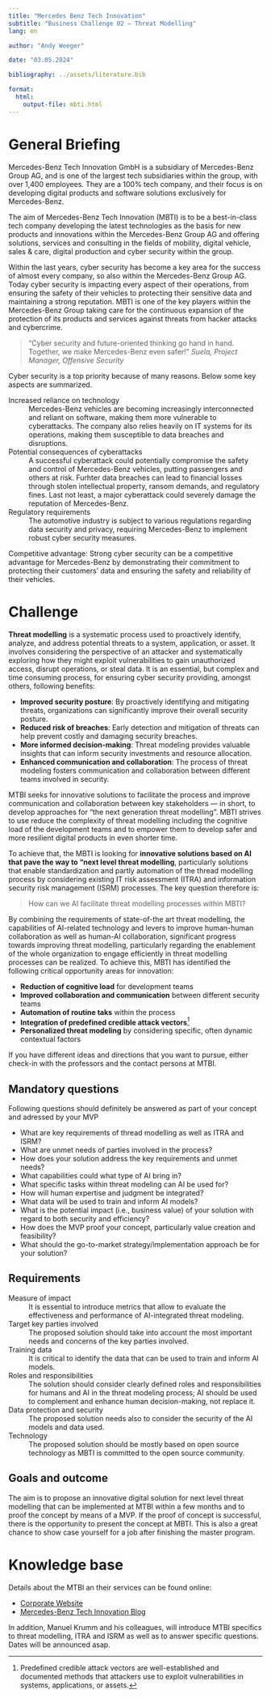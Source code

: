 ```yaml
---
title: "Mercedes Benz Tech Innovation"  
subtitle: "Business Challenge 02 — Threat Modelling"
lang: en

author: "Andy Weeger"

date: "03.05.2024"

bibliography: ../assets/literature.bib

format: 
  html:
    output-file: mbti.html
---
```



# General Briefing

Mercedes-Benz Tech Innovation GmbH is a subsidiary of Mercedes-Benz Group AG, and is one of the largest tech subsidiaries within the group, with over 1,400 employees. They are a 100% tech company, and their focus is on developing digital products and software solutions exclusively for Mercedes-Benz.

The aim of Mercedes-Benz Tech Innovation (MBTI) is to be a best-in-class tech company developing the latest technologies as the basis for new products and innovations within the Mercedes-Benz Group AG and offering solutions, services and consulting in the fields of mobility, digital vehicle, sales & care, digital production and cyber security within the group.

Within the last years, cyber security has become a key area for the success of almost every company, so also within the Mercedes-Benz Group AG. Today cyber security is impacting every aspect of their operations, from ensuring the safety of their vehicles to protecting their sensitive data and maintaining a strong reputation. MBTI is one of the key players within the Mercedes-Benz Group taking care for the continuous expansion of the protection of its products and services against threats from hacker attacks and cybercrime.

> "Cyber security and future-oriented thinking go hand in hand. Together, we make Mercedes-Benz even safer!" *Suela, Project Manager, Offensive Security*

Cyber security is a top priority because of many reasons. Below some key aspects are summarized.

Increased reliance on technology
: Mercedes-Benz vehicles are becoming increasingly interconnected and reliant on software, making them more vulnerable to cyberattacks.
The company also relies heavily on IT systems for its operations, making them susceptible to data breaches and disruptions.

Potential consequences of cyberattacks
: A successful cyberattack could potentially compromise the safety and control of Mercedes-Benz vehicles, putting passengers and others at risk. Furhter data breaches can lead to financial losses through stolen intellectual property, ransom demands, and regulatory fines. Last not least, a major cyberattack could severely damage the reputation of Mercedes-Benz.

Regulatory requirements
: The automotive industry is subject to various regulations regarding data security and privacy, requiring Mercedes-Benz to implement robust cyber security measures.

Competitive advantage:
Strong cyber security can be a competitive advantage for Mercedes-Benz by demonstrating their commitment to protecting their customers' data and ensuring the safety and reliability of their vehicles.

# Challenge

**Threat modelling** is a systematic process used to proactively identify, analyze, and address potential threats to a system, application, or asset. It involves considering the perspective of an attacker and systematically exploring how they might exploit vulnerabilities to gain unauthorized access, disrupt operations, or steal data. It is an essential, but complex and time consuming process, for ensuring cyber security providing, amongst others, following benefits:

- **Improved security posture**: By proactively identifying and mitigating threats, organizations can significantly improve their overall security posture.
- **Reduced risk of breaches**: Early detection and mitigation of threats can help prevent costly and damaging security breaches.
- **More informed decision-making**: Threat modeling provides valuable insights that can inform security investments and resource allocation.
- **Enhanced communication and collaboration**: The process of threat modeling fosters communication and collaboration between different teams involved in security.

MTBI seeks for innovative solutions to facilitate the process and improve communication and collaboration between key stakeholders — in short, to develop approaches for "the next generation threat modelling". MBTI strives to use reduce the complexity of threat modelling including the cognitive load of the development teams and to empower them to develop safer and more resilient digital products in even shorter time.

To achieve that, the MBTI is looking for **innovative solutions based on AI that pave the way to "next level threat modelling**, particularly solutions that enable standardization and partly automation of the thread modelling process by considering existing IT risk assessment (ITRA) and information security risk management (ISRM) processes. The key question therefore is:
 
> How can we AI facilitate threat modelling processes within MBTI?

By combining the requirements of state-of-the art threat modelling, the capabilities of AI-related technology and levers to improve human-human collaboration as well as human-AI collaboration, significant progress towards improving threat modelling, particularly regarding the enablement of the whole organization to engage efficiently in threat modelling processes can be realized. To achieve this, MBTI has identified the following critical opportunity areas for innovation:

- **Reduction of cognitive load** for development teams
- **Improved collaboration and communication** between different security teams
- **Automation of routine taks** within the process
- **Integration of predefined credible attack vectors**^[Predefined credible attack vectors are well-established and documented methods that attackers use to exploit vulnerabilities in systems, applications, or assets.]
- **Personalized threat modeling** by considering specific, often dynamic contextual factors

If you have different ideas and directions that you want to pursue, either check-in with the professors and the contact persons at MTBI.

## Mandatory questions

Following questions should definitely be answered as part of your concept and adressed by your MVP

- What are key requirements of thread modelling as well as ITRA and ISRM?
- What are unmet needs of parties involved in the process?
- How does your solution address the key requirements and unmet needs? 
- What capabilities could what type of AI bring in?
- What specific tasks within threat modeling can AI be used for?
- How will human expertise and judgment be integrated?
- What data will be used to train and inform AI models?
- What is the potential impact (i.e., business value) of your solution with regard to both security and efficiency?
- How does the MVP proof your concept, particularly value creation and feasibility?
- What should the go-to-market strategy/implementation approach be for your solution?

## Requirements

Measure of impact
: It is essential to introduce metrics that allow to evaluate the effectiveness and performance of AI-integrated threat modeling.

Target key parties involved
: The proposed solution should take into account the most important needs and concerns of the key parties involved.

Training data
: It is critical to identify the data that can be used to train and inform AI models.

Roles and responsibilities
: The solution should consider clearly defined roles and responsibilities for humans and AI in the threat modeling process; AI should be used to complement and enhance human decision-making, not replace it.

Data protection and security
: The proposed solution needs also to consider the security of the AI models and data used.

Technology
: The proposed solution should be mostly based on open source technology as MBTI is committed to the open source community.


## Goals and outcome

The aim is to propose an innovative digital solution for next level threat modelling that can be implemented at MTBI within a few months and to proof the concept by means of a MVP. If the proof of concept is successful, there is the opportunity to present the concept at MBTI. This is also a great chance to show case yourself for a job after finishing the master program.

# Knowledge base

Details about the MTBI an their services can be found online:

- [Corporate Website](https://www.mercedes-benz-techinnovation.com/en/)
- [Mercedes-Benz Tech Innovation Blog](https://medium.com/mercedes-benz-techinnovation-blog)

In addition, Manuel Krumm and his colleagues, will introduce MTBI specifics to threat modelling, ITRA and ISRM as well as to answer specific questions. Dates will be announced asap.